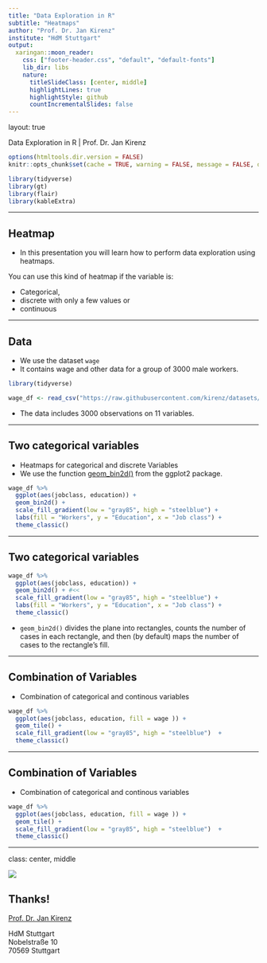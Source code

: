 ```yaml
---
title: "Data Exploration in R"
subtitle: "Heatmaps"
author: "Prof. Dr. Jan Kirenz"
institute: "HdM Stuttgart"
output:
  xaringan::moon_reader:
    css: ["footer-header.css", "default", "default-fonts"]
    lib_dir: libs
    nature:
      titleSlideClass: [center, middle]
      highlightLines: true
      highlightStyle: github
      countIncrementalSlides: false
---
```

layout: true
  
<div class="my-footer"><span> Data Exploration in R | Prof. Dr. Jan Kirenz </span></div> 

```r

options(htmltools.dir.version = FALSE)
knitr::opts_chunk$set(cache = TRUE, warning = FALSE, message = FALSE, dpi = 300)

library(tidyverse)
library(gt)
library(flair)
library(kableExtra)


```

---

## Heatmap

- In this presentation you will learn how to perform data exploration using heatmaps. 


<div class = "blue">

You can use this kind of heatmap if the variable is: 

<p>

- Categorical,  <br>
- discrete with only a few values or <br>
- continuous

</div>


---


## Data

- We use the dataset `wage` 
- It contains wage and other data for a group of 3000 male workers.

```r
library(tidyverse)

wage_df <- read_csv("https://raw.githubusercontent.com/kirenz/datasets/master/wage.csv")

```

- The data includes 3000 observations on 11 variables. 


---

## Two categorical variables

- Heatmaps for categorical and discrete Variables 
- We use the function [geom_bin2d()](https://ggplot2.tidyverse.org/reference/geom_bin2d.html) from the ggplot2 package.


```r

wage_df %>%
  ggplot(aes(jobclass, education)) +
  geom_bin2d() +
  scale_fill_gradient(low = "gray85", high = "steelblue") +
  labs(fill = "Workers", y = "Education", x = "Job class") +
  theme_classic() 

```

---

## Two categorical variables

```r

wage_df %>%
  ggplot(aes(jobclass, education)) +
  geom_bin2d() + #<<
  scale_fill_gradient(low = "gray85", high = "steelblue") +
  labs(fill = "Workers", y = "Education", x = "Job class") +
  theme_classic() 

```

- `geom_bin2d()` divides the plane into rectangles, counts the number of cases in each rectangle, and then (by default) maps the number of cases to the rectangle's fill.

---

## Combination of Variables

- Combination of categorical and continous   variables


```r

wage_df %>% 
  ggplot(aes(jobclass, education, fill = wage )) +
  geom_tile() +
  scale_fill_gradient(low = "gray85", high = "steelblue")  +
  theme_classic()

```

---


## Combination of Variables

- Combination of categorical and continous   variables


```r

wage_df %>% 
  ggplot(aes(jobclass, education, fill = wage )) +
  geom_tile() +
  scale_fill_gradient(low = "gray85", high = "steelblue")  +
  theme_classic()

```

---


class: center, middle

![](https://upload.wikimedia.org/wikipedia/commons/5/5e/HdM_Logo.svg)

## Thanks!

[Prof. Dr. Jan Kirenz](https://www.kirenz.com)  

HdM Stuttgart  
Nobelstraße 10  
70569 Stuttgart
